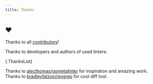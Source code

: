 ```yaml
---
title: Thanks
---
```


## ❤️

Thanks to all [contributors](https://github.com/golangci/golangci-lint/graphs/contributors)!

Thanks to developers and authors of used linters:

{.ThanksList}

Thanks to [alecthomas/gometalinter](https://github.com/alecthomas/gometalinter) for inspiration and amazing work.
Thanks to [bradleyfalzon/revgrep](https://github.com/bradleyfalzon/revgrep) for cool diff tool.
